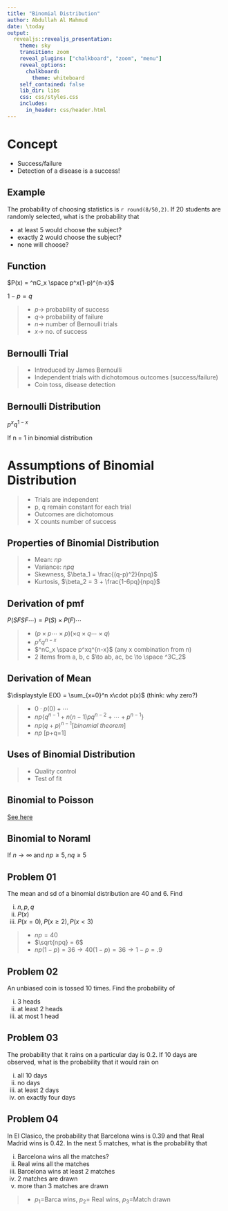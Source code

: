 ---
title: "Binomial Distribution"
author: Abdullah Al Mahmud
date: \today
output: 
  revealjs::revealjs_presentation:
    theme: sky
    transition: zoom
    reveal_plugins: ["chalkboard", "zoom", "menu"]
    reveal_options:
      chalkboard:
        theme: whiteboard
    self_contained: false
    lib_dir: libs
    css: css/styles.css
    includes:
      in_header: css/header.html
---

# Concept

- Success/failure
- Detection of a disease is a success!


## Example

The probability of choosing statistics is `r round(8/50,2)`. If 20 students are randomly selected, what is the probability that 

- at least 5 would choose the subject?
- exactly 2 would choose the subject?
- none will choose? 

## Function

$P(x) = ^nC_x \space p^x(1-p)^{n-x}$

$1-p=q$

> - $p \to$ probability of success
> - $q \to$ probability of failure
> - $n \to$ number of Bernoulli trials
> - $x \to$ no. of success

## Bernoulli Trial

> - Introduced by James Bernoulli
> - Independent trials with dichotomous outcomes (success/failure)
> - Coin toss, disease detection 

## Bernoulli Distribution

$p^xq^{1-x}$ 

If n = 1 in binomial distribution

# Assumptions of Binomial Distribution

> - Trials are independent
> - p, q remain constant for each trial
> - Outcomes are dichotomous
> - X counts number of success

## Properties of Binomial Distribution

> - Mean: $np$
> - Variance: $npq$
> - Skewness, $\beta_1 = \frac{(q-p)^2}{npq}$
> - Kurtosis, $\beta_2 = 3 + \frac{1-6pq}{npq}$

## Derivation of pmf

$P(SF SF \cdots) = P(S) \times P(F) \cdots$

> - $(p \times p \cdots \times p)(\times q \times q \cdots \times q)$
> - $p^xq^{n-x}$
> - $^nC_x \space p^xq^{n-x}$ (any x combination from n)
> - 2 items from a, b, c $\to ab, ac, bc \to \space ^3C_2$

## Derivation of Mean

$\displaystyle E(X) = \sum_{x=0}^n x\cdot p(x)$ (think: why zero?)

> - $0 \cdot p(0) + \cdots$
> - $np\{q^{n-1}+n(n-1)pq^{n-2}+\cdots+p^{n-1}\}$
> - $np(q+p)^{n-1} [binomial \ theorem]$
> - $np$ [p+q=1]

## Uses of Binomial Distribution

> - Quality control
> - Test of fit

## Binomial to Poisson

[See here](prob_ch5_poisson_dist.html#/bionomial-to-poisson)

## Binomial to Noraml

If $n \to \infty$ and $np\ge 5, nq \ge 5$

## Problem 01

The mean and sd of a binomial distribution are 40 and 6. Find 

i) $n,p,q$
ii) $P(x)$
iii) $P(x=0), P(x\ge2), P(x\lt3)$

> - $np = 40$
> - $\sqrt{npq} = 6$
> - $np(1-p)=36 \to 40(1-p)=36 \to 1-p=.9$

## Problem 02

An unbiased coin is tossed 10 times. Find the probability of 

i) 3 heads
ii) at least 2 heads
iii) at most 1 head

## Problem 03

The probability that it rains on a particular day is 0.2. If 10 days are observed, what is the probability that it would rain on

i) all 10 days
ii) no days
iii) at least 2 days
iv) on exactly four days

## Problem 04

In El Clasico, the probability that Barcelona wins is 0.39 and that Real Madrid wins is 0.42. In the next 5 matches, what is the probability that

i) Barcelona wins all the matches?
ii) Real wins all the matches
iii) Barcelona wins at least 2 matches
iv) 2 matches are drawn
v) more than 3 matches are drawn

> - $p_1=$Barca wins, $p_2 =$ Real wins, $p_3 =$Match drawn